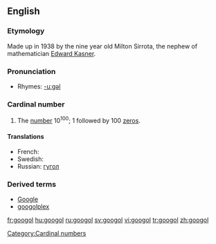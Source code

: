 ==English==

===Etymology===
Made up in 1938 by the nine year old Milton Sirrota, the nephew of mathematician [[w:Edward Kasner|Edward Kasner]].

===Pronunciation===
*Rhymes: [[Rhymes:English:-uːɡəl|-uːɡəl]]

===Cardinal number===
{{wikipedia}}
{{en-noun}}

# The [[number]] 10<sup>100</sup>; 1 followed by 100 [[zero]]s.

====Translations====
{{top}}
* French: {{t+|fr|gogol|m}}
* Swedish: {{t+|sv|googol|c}}
* Russian: [[гугол]]
{{bottom}}

===Derived terms===
*[[Google]]
*[[googolplex]]

[[Category:Cardinal numbers]]

[[fr:googol]]
[[hu:googol]]
[[ru:googol]]
[[sv:googol]]
[[vi:googol]]
[[tr:googol]]
[[zh:googol]]